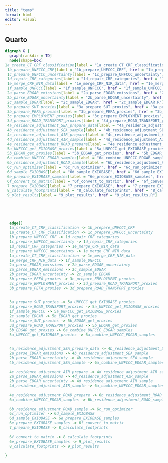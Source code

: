 ```yaml
---
title: "temp"
format: html
editor: visual
---
```


## Quarto


```dot
digraph G {
  graph[rankdir = TD]
  node[shape=box]
1a_create_CT_CRF_classification[label = "1a_create_CT_CRF_classification", href = "1a_create_CT_CRF_classification.R"]
 1b_prepare_UNFCCC_CRF[label = "1b_prepare_UNFCCC_CRF", href = "1b_prepare_UNFCCC_CRF.R"]
 1c_prepare_UNFCCC_uncertainty[label = "1c_prepare_UNFCCC_uncertainty", href = "1c_prepare_UNFCCC_uncertainty.R"]
 1d_repair_CRF_categories[label = "1d_repair_CRF_categories", href = "1d_repair_CRF_categories.R"]
 1e_merge_CRF_NIR_data[label = "1e_merge_CRF_NIR_data", href = "1e_merge_CRF_NIR_data.R"]
 1f_sample_UNFCCC[label = "1f_sample_UNFCCC", href = "1f_sample_UNFCCC.R"]
 2a_parse_EDGAR_emissions[label = "2a_parse_EDGAR_emissions", href = "2a_parse_EDGAR_emissions.R"]
 2b_parse_EDGAR_uncertainty[label = "2b_parse_EDGAR_uncertainty", href = "2b_parse_EDGAR_uncertainty.R"]
 2c_sample_EDGAR[label = "2c_sample_EDGAR", href = "2c_sample_EDGAR.R"]
 3a_prepare_SUT_proxies[label = "3a_prepare_SUT_proxies", href = "3a_prepare_SUT_proxies.R"]
 3b_prepare_PEFA_proxies[label = "3b_prepare_PEFA_proxies", href = "3b_prepare_PEFA_proxies.R"]
 3c_prepare_EMPLOYMENT_proxies[label = "3c_prepare_EMPLOYMENT_proxies", href = "3c_prepare_EMPLOYMENT_proxies.R"]
 3d_prepare_ROAD_TRANSPORT_proxies[label = "3d_prepare_ROAD_TRANSPORT_proxies", href = "3d_prepare_ROAD_TRANSPORT_proxies.R"]
 4a_residence_adjustment_SEA_prepare_data[label = "4a_residence_adjustment_SEA_prepare_data", href = "4a_residence_adjustment_SEA_prepare_data.R"]
 4b_residence_adjustment_SEA_sample[label = "4b_residence_adjustment_SEA_sample", href = "4b_residence_adjustment_SEA_sample.R"]
 4c_residence_adjustment_AIR_prepare[label = "4c_residence_adjustment_AIR_prepare", href = "4c_residence_adjustment_AIR_prepare.R"]
 4d_residence_adjustment_AIR_sample[label = "4d_residence_adjustment_AIR_sample", href = "4d_residence_adjustment_AIR_sample.R"]
 4e_residence_adjustment_ROAD_prepare[label = "4e_residence_adjustment_ROAD_prepare", href = "4e_residence_adjustment_ROAD_prepare.R"]
 5a_UNFCCC_get_EXIOBASE_proxies[label = "5a_UNFCCC_get_EXIOBASE_proxies", href = "5a_UNFCCC_get_EXIOBASE_proxies.R"]
 5b_EDGAR_get_proxies[label = "5b_EDGAR_get_proxies", href = "5b_EDGAR_get_proxies.R"]
 6a_combine_UNFCCC_EDGAR_samples[label = "6a_combine_UNFCCC_EDGAR_samples", href = "6a_combine_UNFCCC_EDGAR_samples.R"]
 6b_residence_adjustment_ROAD_sample[label = "6b_residence_adjustment_ROAD_sample", href = "6b_residence_adjustment_ROAD_sample.R"]
 6c_run_optimizer[label = "6c_run_optimizer", href = "6c_run_optimizer.R"]
 6d_sample_EXIOBASE[label = "6d_sample_EXIOBASE", href = "6d_sample_EXIOBASE.R"]
 6e_prepare_EXIOBASE_samples[label = "6e_prepare_EXIOBASE_samples", href = "6e_prepare_EXIOBASE_samples.R"]
 6f_convert_to_matrix[label = "6f_convert_to_matrix", href = "6f_convert_to_matrix.R"]
 7_prepare_EXIOBASE[label = "7_prepare_EXIOBASE", href = "7_prepare_EXIOBASE.R"]
 8_calculate_footprints[label = "8_calculate_footprints", href = "8_calculate_footprints.R"]
 9_plot_results[label = "9_plot_results", href = "9_plot_results.R"]
 
  
  
  
  
  edge[]
  1a_create_CT_CRF_classification -> 1b_prepare_UNFCCC_CRF
  1a_create_CT_CRF_classification -> 1c_prepare_UNFCCC_uncertainty
  1b_prepare_UNFCCC_CRF -> 1d_repair_CRF_categories
  1c_prepare_UNFCCC_uncertainty -> 1d_repair_CRF_categories
  1d_repair_CRF_categories -> 1e_merge_CRF_NIR_data
  1c_prepare_UNFCCC_uncertainty -> 1e_merge_CRF_NIR_data
  1a_create_CT_CRF_classification -> 1e_merge_CRF_NIR_data
  1e_merge_CRF_NIR_data -> 1f_sample_UNFCCC
  2a_parse_EDGAR_emissions -> 2b_parse_EDGAR_uncertainty
  2a_parse_EDGAR_emissions -> 2c_sample_EDGAR
  2b_parse_EDGAR_uncertainty -> 2c_sample_EDGAR
  3b_prepare_PEFA_proxies -> 3c_prepare_EMPLOYMENT_proxies
  3c_prepare_EMPLOYMENT_proxies -> 3d_prepare_ROAD_TRANSPORT_proxies
  3b_prepare_PEFA_proxies -> 3d_prepare_ROAD_TRANSPORT_proxies
  
  
  3a_prepare_SUT_proxies -> 5a_UNFCCC_get_EXIOBASE_proxies 
  3d_prepare_ROAD_TRANSPORT_proxies -> 5a_UNFCCC_get_EXIOBASE_proxies 
  1f_sample_UNFCCC -> 5a_UNFCCC_get_EXIOBASE_proxies
  2c_sample_EDGAR -> 5b_EDGAR_get_proxies
  3a_prepare_SUT_proxies -> 5b_EDGAR_get_proxies
  3d_prepare_ROAD_TRANSPORT_proxies -> 5b_EDGAR_get_proxies
  5b_EDGAR_get_proxies -> 6a_combine_UNFCCC_EDGAR_samples
  5a_UNFCCC_get_EXIOBASE_proxies -> 6a_combine_UNFCCC_EDGAR_samples
  
  
  4a_residence_adjustment_SEA_prepare_data -> 4b_residence_adjustment_SEA_sample
  2a_parse_EDGAR_emissions -> 4b_residence_adjustment_SEA_sample
  2b_parse_EDGAR_uncertainty -> 4b_residence_adjustment_SEA_sample
  4b_residence_adjustment_SEA_sample -> 6a_combine_UNFCCC_EDGAR_samples
  
  4c_residence_adjustment_AIR_prepare -> 4d_residence_adjustment_AIR_sample
  2a_parse_EDGAR_emissions -> 4d_residence_adjustment_AIR_sample
  2b_parse_EDGAR_uncertainty -> 4d_residence_adjustment_AIR_sample
  4d_residence_adjustment_AIR_sample -> 6a_combine_UNFCCC_EDGAR_samples
  
  4e_residence_adjustment_ROAD_prepare -> 6b_residence_adjustment_ROAD_sample
  6a_combine_UNFCCC_EDGAR_samples -> 6b_residence_adjustment_ROAD_sample
  
  6b_residence_adjustment_ROAD_sample -> 6c_run_optimizer
  6c_run_optimizer -> 6d_sample_EXIOBASE
  6d_sample_EXIOBASE -> 6e_prepare_EXIOBASE_samples
  6e_prepare_EXIOBASE_samples -> 6f_convert_to_matrix
  7_prepare_EXIOBASE -> 8_calculate_footprints
  
  6f_convert_to_matrix -> 8_calculate_footprints
  6e_prepare_EXIOBASE_samples -> 9_plot_results
  8_calculate_footprints -> 9_plot_results
  
} 
```
